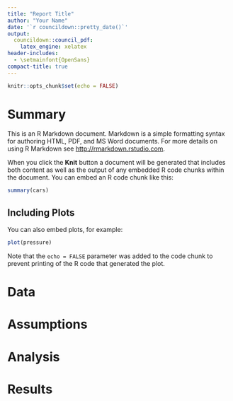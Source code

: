 ```yaml
---
title: "Report Title"
author: "Your Name"
date: '`r councildown::pretty_date()`'
output: 
  councildown::council_pdf:
    latex_engine: xelatex
header-includes:
  - \setmainfont{OpenSans}
compact-title: true
---
```


```r
knitr::opts_chunk$set(echo = FALSE)
```

# Summary

This is an R Markdown document. Markdown is a simple formatting syntax for authoring HTML, PDF, and MS Word documents. For more details on using R Markdown see <http://rmarkdown.rstudio.com>.

When you click the **Knit** button a document will be generated that includes both content as well as the output of any embedded R code chunks within the document. You can embed an R code chunk like this:

```r
summary(cars)
```

## Including Plots

You can also embed plots, for example:

```r
plot(pressure)
```

Note that the `echo = FALSE` parameter was added to the code chunk to prevent printing of the R code that generated the plot.


# Data

# Assumptions

# Analysis

# Results

